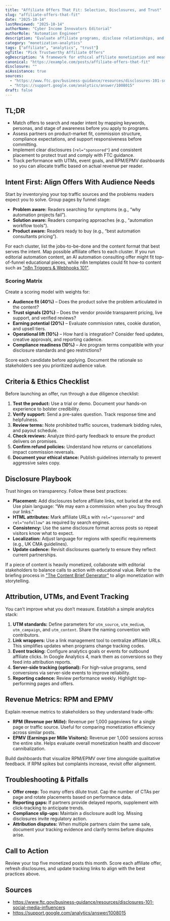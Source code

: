 ```yaml
---
title: "Affiliate Offers That Fit: Selection, Disclosures, and Trust"
slug: "affiliate-offers-that-fit"
date: "2025-10-14"
lastReviewed: "2025-10-14"
authorName: "Cyber Income Innovators Editorial"
authorRole: "Automation Engineer"
description: "Evaluate affiliate programs, disclose relationships, and track performance without eroding reader trust."
category: "monetization-analytics"
tags: ["affiliate", "analytics", "trust"]
ogTitle: "Pick Trustworthy Affiliate Offers"
ogDescription: "A framework for ethical affiliate monetization and measurement."
canonical: "https://example.com/posts/affiliate-offers-that-fit"
disclosure: ""
aiAssistance: true
sources:
  - "https://www.ftc.gov/business-guidance/resources/disclosures-101-social-media-influencers"
  - "https://support.google.com/analytics/answer/1008015"
draft: false
---
```


## TL;DR

- Match offers to search and reader intent by mapping keywords, personas, and stage of awareness before you apply to programs.
- Assess partners on product-market fit, commission structure, compliance expectations, and support responsiveness before committing.
- Implement clear disclosures (`rel="sponsored"`) and consistent placement to protect trust and comply with FTC guidance.
- Track performance with UTMs, event goals, and RPM/EPMV dashboards so you can allocate traffic based on actual revenue per reader.

## Intent First: Align Offers With Audience Needs

Start by inventorying your top traffic sources and the problems readers expect you to solve. Group pages by funnel stage:

- **Problem aware:** Readers searching for symptoms (e.g., “why automation projects fail”).
- **Solution aware:** Readers comparing approaches (e.g., “automation workflow tools”).
- **Product aware:** Readers ready to buy (e.g., “best automation consultants pricing”).

For each cluster, list the jobs-to-be-done and the content format that best serves the intent. Map possible affiliate offers to each cluster. If you run editorial automation content, an AI automation consulting offer might fit top-of-funnel educational pieces, while n8n templates could fit how-to content such as ["n8n Triggers & Webhooks 101"](../n8n-workflows-integrations/n8n-triggers-webhooks-foundation.mdx).

### Scoring Matrix

Create a scoring model with weights for:

- **Audience fit (40%)** – Does the product solve the problem articulated in the content?
- **Trust signals (20%)** – Does the vendor provide transparent pricing, live support, and verified reviews?
- **Earning potential (20%)** – Evaluate commission rates, cookie duration, and upsell tiers.
- **Operational lift (10%)** – How hard is integration? Consider feed updates, creative approvals, and reporting cadence.
- **Compliance readiness (10%)** – Are program terms compatible with your disclosure standards and geo restrictions?

Score each candidate before applying. Document the rationale so stakeholders see you prioritized audience value.

## Criteria & Ethics Checklist

Before launching an offer, run through a due diligence checklist:

1. **Test the product:** Use a trial or demo. Document your hands-on experience to bolster credibility.
2. **Verify support:** Send a pre-sales question. Track response time and helpfulness.
3. **Review terms:** Note prohibited traffic sources, trademark bidding rules, and payout schedule.
4. **Check reviews:** Analyze third-party feedback to ensure the product delivers on promises.
5. **Confirm refund policies:** Understand how returns or cancellations impact commission reversals.
6. **Document your ethical stance:** Publish guidelines internally to prevent aggressive sales copy.

## Disclosure Playbook

Trust hinges on transparency. Follow these best practices:

- **Placement:** Add disclosures before affiliate links, not buried at the end. Use plain language: “We may earn a commission when you buy through our links.”
- **HTML attributes:** Mark affiliate URLs with `rel="sponsored"` and `rel="nofollow"` as required by search engines.
- **Consistency:** Use the same disclosure format across posts so repeat visitors know what to expect.
- **Localization:** Adjust language for regions with specific requirements (e.g., UK CMA guidelines).
- **Update cadence:** Revisit disclosures quarterly to ensure they reflect current partnerships.

If a piece of content is heavily monetized, collaborate with editorial stakeholders to balance calls to action with educational value. Refer to the briefing process in ["The Content Brief Generator"](../content-factory-distribution/content-brief-generator.mdx) to align monetization with storytelling.

## Attribution, UTMs, and Event Tracking

You can’t improve what you don’t measure. Establish a simple analytics stack:

1. **UTM standards:** Define parameters for `utm_source`, `utm_medium`, `utm_campaign`, and `utm_content`. Share the naming convention with contributors.
2. **Link wrappers:** Use a link management tool to centralize affiliate URLs. This simplifies updates when programs change tracking codes.
3. **Event tracking:** Configure analytics goals or events for outbound affiliate clicks. In Google Analytics 4, mark them as conversions so they feed into attribution reports.
4. **Server-side tracking (optional):** For high-value programs, send conversions via server-side events to improve reliability.
5. **Reporting cadence:** Review performance weekly. Highlight top-performing pages and offers.

## Revenue Metrics: RPM and EPMV

Explain revenue metrics to stakeholders so they understand trade-offs:

- **RPM (Revenue per Mille):** Revenue per 1,000 pageviews for a single page or traffic source. Useful for comparing monetization efficiency across similar posts.
- **EPMV (Earnings per Mille Visitors):** Revenue per 1,000 sessions across the entire site. Helps evaluate overall monetization health and discover cannibalization.

Build dashboards that visualize RPM/EPMV over time alongside qualitative feedback. If RPM spikes but complaints increase, revisit offer alignment.

## Troubleshooting & Pitfalls

- **Offer creep:** Too many offers dilute trust. Cap the number of CTAs per page and rotate placements based on performance data.
- **Reporting gaps:** If partners provide delayed reports, supplement with click-tracking to anticipate trends.
- **Compliance slip-ups:** Maintain a disclosure audit log. Missing disclosures invite regulatory action.
- **Attribution disputes:** When multiple partners claim the same sale, document your tracking evidence and clarify terms before disputes arise.

## Call to Action

Review your top five monetized posts this month. Score each affiliate offer, refresh disclosures, and update tracking links to align with the best practices above.

## Sources

- https://www.ftc.gov/business-guidance/resources/disclosures-101-social-media-influencers
- https://support.google.com/analytics/answer/1008015

